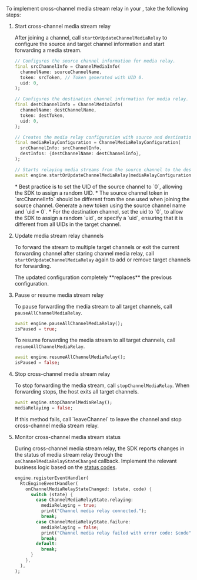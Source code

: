 
<PlatformWrapper platform="flutter">

To implement cross-channel media stream relay in your <Vpl k="CLIENT" />, take the following steps:

1. Start cross-channel media stream relay

    After joining a channel, call `startOrUpdateChannelMediaRelay` to configure the source and target channel information and start forwarding a media stream. 

    ```dart
    // Configures the source channel information for media relay.
    final srcChannelInfo = ChannelMediaInfo(
      channelName: sourceChannelName,
      token: srcToken, // Token generated with UID 0.
      uid: 0,
    );

    // Configures the destination channel information for media relay.
    final destChannelInfo = ChannelMediaInfo(
      channelName: destChannelName,
      token: destToken,
      uid: 0,
    );

    // Creates the media relay configuration with source and destination channels.
    final mediaRelayConfiguration = ChannelMediaRelayConfiguration(
      srcChannelInfo: srcChannelInfo,
      destInfos: {destChannelName: destChannelInfo},
    );

    // Starts relaying media streams from the source channel to the destination channel.
    await engine.startOrUpdateChannelMediaRelay(mediaRelayConfiguration);
    ```

    <Admonition type="info" title="information">
    * Best practice is to set the UID of the source channel to `0`, allowing the SDK to assign a random UID.
    * The source channel token in `srcChannelInfo` should be different from the one used when joining the source channel. Generate a new token using the source channel name and `uid = 0`.
    * For the destination channel, set the uid to `0`, to allow the SDK to assign a random `uid`, or specify a `uid`, ensuring that it is different from all UIDs in the target channel.
    </Admonition>

2. Update media stream relay channels

    To forward the stream to multiple target channels or exit the current forwarding channel after staring channel media relay, call `startOrUpdateChannelMediaRelay` again to add or remove target channels for forwarding.

    <Admonition type="caution" title="Note">
    The updated configuration completely **replaces** the previous configuration.
    </Admonition>

3. Pause or resume media stream relay

    To pause forwarding the media stream to all target channels, call `pauseAllChannelMediaRelay`.

    ```dart
    await engine.pauseAllChannelMediaRelay();
    isPaused = true;
    ```

    To resume forwarding the media stream to all target channels, call `resumeAllChannelMediaRelay`.

    ```dart
    await engine.resumeAllChannelMediaRelay();
    isPaused = false;
    ```

4. Stop cross-channel media stream relay

    To stop forwarding the media stream, call `stopChannelMediaRelay`. When forwarding stops, the host exits all target channels.

    ```dart
    await engine.stopChannelMediaRelay();
    mediaRelaying = false;
    ```

    <Admonition type="info" title="Note">
    If this method fails, call `leaveChannel` to leave the channel and stop cross-channel media stream relay.
    </Admonition>

5. Monitor cross-channel media stream status

    During cross-channel media stream relay, the SDK reports changes in the status of media stream relay through the `onChannelMediaRelayStateChanged` callback. Implement the relevant business logic based on the [status codes](#status-codes).

    ```dart
    engine.registerEventHandler(
      RtcEngineEventHandler(
        onChannelMediaRelayStateChanged: (state, code) {
          switch (state) {
            case ChannelMediaRelayState.relaying:
              mediaRelaying = true;
              print("Channel media relay connected.");
              break;
            case ChannelMediaRelayState.failure:
              mediaRelaying = false;
              print("Channel media relay failed with error code: $code");
              break;
            default:
              break;
          }
        },
      ),
    );
    ```

</PlatformWrapper>
